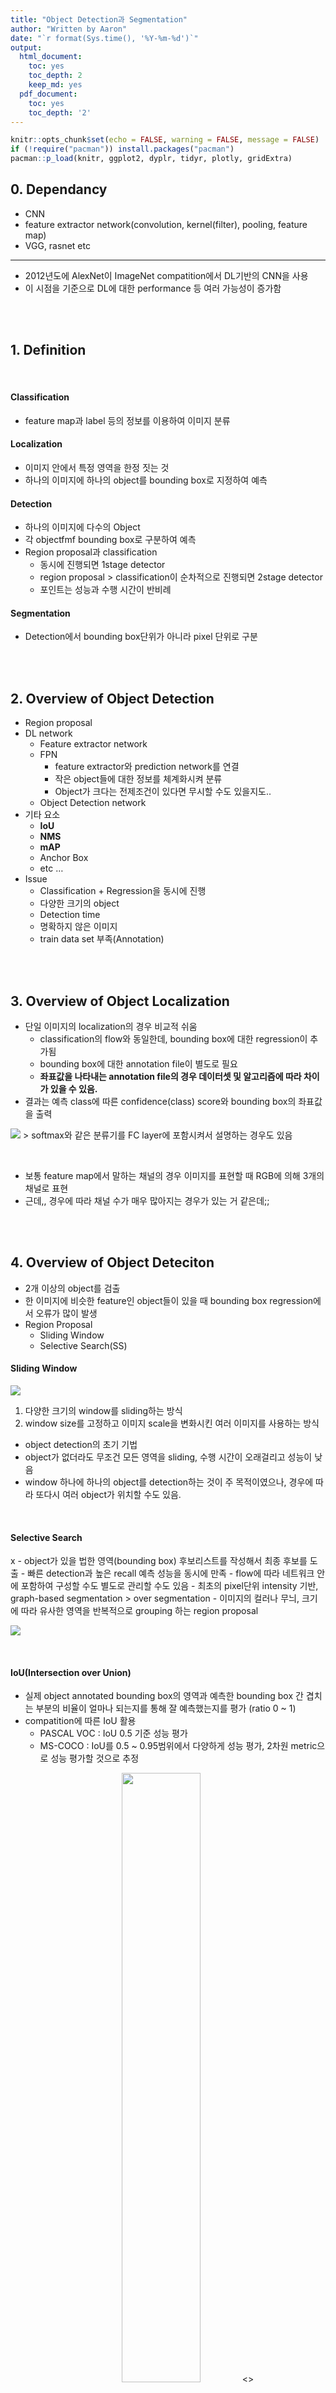 ```yaml
---
title: "Object Detection과 Segmentation"
author: "Written by Aaron"
date: "`r format(Sys.time(), '%Y-%m-%d')`"
output:
  html_document:
    toc: yes
    toc_depth: 2
    keep_md: yes
  pdf_document:
    toc: yes
    toc_depth: '2'
---
```


```r
knitr::opts_chunk$set(echo = FALSE, warning = FALSE, message = FALSE)
if (!require("pacman")) install.packages("pacman")
pacman::p_load(knitr, ggplot2, dyplr, tidyr, plotly, gridExtra)
```

## 0. Dependancy

-   CNN
-   feature extractor network(convolution, kernel(filter), pooling, feature map)
-   VGG, rasnet etc

---

- 2012년도에 AlexNet이 ImageNet compatition에서 DL기반의 CNN을 사용
- 이 시점을 기준으로 DL에 대한 performance 등 여러 가능성이 증가함

<br><br>

## 1. Definition

<br>

#### Classification

- feature map과 label 등의 정보를 이용하여 이미지 분류

#### Localization

- 이미지 안에서 특정 영역을 한정 짓는 것
- 하나의 이미지에 하나의 object를 bounding box로 지정하여 예측


#### Detection

- 하나의 이미지에 다수의 Object
- 각 objectfmf bounding box로 구분하여 예측
- Region proposal과 classification
  - 동시에 진행되면 1stage detector
  - region proposal > classification이 순차적으로 진행되면 2stage detector
  - 포인트는 성능과 수행 시간이 반비례


#### Segmentation

- Detection에서 bounding box단위가 아니라 pixel 단위로 구분

<br><br>

## 2. Overview of Object Detection

- Region proposal
- DL network
  - Feature extractor network
  - FPN
    - feature extractor와 prediction network를 연결
    - 작은 object들에 대한 정보를 체계화시켜 분류
    - Object가 크다는 전제조건이 있다면 무시할 수도 있을지도..
  - Object Detection network
- 기타 요소
  - **IoU**
  - **NMS**
  - **mAP**
  - Anchor Box
  - etc ...
- Issue
  - Classification + Regression을 동시에 진행
  - 다양한 크기의 object
  - Detection time
  - 명확하지 않은 이미지
  - train data set 부족(Annotation)

<br><br>

## 3. Overview of Object Localization

- 단일 이미지의 localization의 경우 비교적 쉬움
  - classification의 flow와 동일한데, bounding box에 대한 regression이 추가됨
  - bounding box에 대한 annotation file이 별도로 필요
  - **좌표값을 나타내는 annotation file의 경우 데이터셋 및 알고리즘에 따라 차이가 있을 수 있음.**
- 결과는 예측 class에 따른 confidence(class) score와 bounding box의 좌표값을 출력

  
![](figs/Chapter1-1.png)
> softmax와 같은 분류기를 FC layer에 포함시켜서 설명하는 경우도 있음

<br>

- 보통 feature map에서 말하는 채널의 경우 이미지를 표현할 때 RGB에 의해 3개의 채널로 표현
- 근데,, 경우에 따라 채널 수가 매우 많아지는 경우가 있는 거 같은데;;

<br><br>

## 4. Overview of Object Deteciton

- 2개 이상의 object를 검출
- 한 이미지에 비슷한 feature인 object들이 있을 때 bounding box regression에서 오류가 많이 발생
- Region Proposal
  - Sliding Window
  - Selective Search(SS)

#### Sliding Window

![](figs/Chapter1-2.png)

1. 다양한 크기의 window를 sliding하는 방식
2. window size를 고정하고 이미지 scale을 변화시킨 여러 이미지를 사용하는 방식
- object detection의 초기 기법
- object가 없더라도 무조건 모든 영역을 sliding, 수행 시간이 오래걸리고 성능이 낮음
- window 하나에 하나의 object를 detection하는 것이 주 목적이였으나, 경우에 따라 또다시 여러 object가 위치할 수도 있음.

<br>

#### Selective Search

x
- object가 있을 법한 영역(bounding box) 후보리스트를 작성해서 최종 후보를 도출
- 빠른 detection과 높은 recall 예측 성능을 동시에 만족
  - flow에 따라 네트워크 안에 포함하여 구성할 수도 별도로 관리할 수도 있음
- 최초의 pixel단위 intensity 기반, graph-based segmentation > over segmentation
- 이미지의 컬러나 무늬, 크기에 따라 유사한 영역을 반복적으로 grouping 하는 region proposal

![](figs/Chapter1-3.png)

<br>


#### IoU(Intersection over Union)

- 실제 object annotated bounding box의 영역과 예측한 bounding box 간 겹치는 부분의 비율이 얼마나 되는지를 통해 잘 예측했는지를 평가 (ratio 0 ~ 1)
- compatition에 따른 IoU 활용
  - PASCAL VOC : IoU 0.5 기준 성능 평가
  - MS-COCO : IoU를 0.5 ~ 0.95범위에서 다양하게 성능 평가, 2차원 metric으로 성능 평가할 것으로 추정

<center>
![](figs/Chapter1-4.png){width=50%}
<\center>


<br>

#### NMS(Non Max Suppression)

- object 주변에 있는 bounding box중에서 가장 확실한 box를 제외한 나머지를 제외 시켜주는 기법
- object detection의 정확도를 올리기 위해 사전에 false positive인 bounding box까지 모두 추천한 후, 그 중 가장 확실한 box를 선택해주는 기법이 필요
- input
  - Confidence score
  - IoU score
  - Confidence score가 높을수록, IoU가 낮을수록 더 많은 box가 제거됨.

<br>  

#### Object detection 성능 평가 metrics - mAP(mean Average precision) =~ AUC

- Recall 변화에 따른 Precision 값을 평균한 성능 수치
  1. IoU & Confidence score
  2. Confusion metrics
  
![](figs/Chapter1-5.png){width=70%}

> 예측을 했냐? P(positive) 안했냐? N(negative), 그 예측 결과가 실제값과 일치하냐? T(true) 일치하지 않느냐? F(false)

![](figs/Chapter1-6.png)

  
  3. Precision-Recall curve(binary classification에서 잘 활용)

- Precision(정밀도) = $TP/(FP+TP)$
- Recall(재현율) = $TP/(FN+TP)$

![](figs/Chapter1-7.png){width=50%}

![](figs/Chapter1-9.png){width=50%}

> 일반적으로 Precision-Recall curve는 지그재그 형태로 나타남

#### Precision & Recall Trade-off
 - =~ Sensitivity & Specificity

![](figs/Chapter1-8.png)

<br>

AP(Average Precision)

 - 하나의 object에 대한 성능 수치를 평가하는 지표
 - 굳이 적용한다면 localization에 적용하는 것이 맞는 표현
 
mAP(mean Average Precision)

 - object detection은 다수의 Object가 존재하기 때문에, 각 object의 AP를 계산 후, mean 계산
 
<br><br>

## 5. Object Detection & Segmentation을 위한 주요 데이터 셋

1. **PASCAL VOC**

- object 유형이 20개 정도
- annotation : xml file

2. **MS-COCO**

- object 유형이 80개 정도
- pretrained model 배표
- annotation : json format

3. **Google Open Image**

- object 유형이 600개 정도
- annotation : csv format

<br>

#### PASCAL VOC

 - Annotation : Detection 정보들을 설명 파일로 제공하는 것, 연결되는 이미지명을 포함한 각 object별 bounding box 좌표 정보<span style="color:red">(좌상단, 우하단)</span>가 수록되어있음.
 - ImageSet : train, validation set
 - JPEGImages : Detection & Segmentation에 사용될 원본 이미지
 - SegmentationClass : Semantic Segmentation에 사용될 이미지(별도의 Object 구분이 없음)
 - SegmentationObject : Instance Segmentation에 사용될 이미지(object가 존재)
 
![](figs/Chapter1-10.png){width=26%} ![](figs/Chapter1-11.png){width=30%}

[Figure reference site](https://velog.io/@cha-suyeon/%EB%94%A5%EB%9F%AC%EB%8B%9D-Segmentation1-%EA%B0%9C%EB%85%90-%EC%9A%A9%EC%96%B4-%EC%A2%85%EB%A5%98Semantic-Instance-segmentation)

<br>

#### MS-COCO

 - tensorflow api 등 open source 패키지들은 MS-COCO를 이용한 pretrained model 제공
 - ID가 부여되었지만 데이터셋이 없는 것이 존재
 - bounding box의 경우 <span style="color:red">좌상단 좌표와 width, height</span>가 표기
 - annotation file은 json file 하나로 구성되어있는데 one line 처리가 되어있음..

> json format의 경우 별도의 주석 기능을 지원하지 않음. 굳이 넣는다면 절대 사용하지 않을 키 값을 만들어서 지정해주기.

 - 이미지 하나에 여러 object들을 가지고 있어서 타 데이터 셋보다 난이도가 높은 데이터 제공한다는 장점이 있음.

<br><br>

## 6. Overview of OpenCV


#### Python 기반 주요 이미지 라이브러리

 - PIL
  - 처리 성능이 상대적으로 느림
 - Scikit Image
  - Scipy 확장, numpy 기반
  - 전반적인 컴퓨터 비전 기능 제공
 - OpenCN
  - open source 기반 최고의 인기 라이브러리
  - 컴퓨터 비전 기능 일반화에 기여
  - 가장 중요한 부분 : <span style="color:red">image load(imread)할 때 RGB기반이 아니라 BGR기반으로 메모리에 load</span>

<br>

![](figs/CherryBlossom.jpeg){width=60%}


<br>

![](figs/CherryBlossom-BGR.png){width=70%}
```python
import cv2
import matplotlib.pyplot as plt
#!/usr/bin/env python

img_array = cv2.imread('figs/CherryBlossom.jpeg')
#plt.imshow(img_array)
```


#### Image resolution, FPS, detection correlation

 - Resolution이 높으면 detection 성능은 좋으나 FPS가 낮음
 - 알고리즘 개선이 없다면 진보된 하드웨어가 필요...

<br><br>
